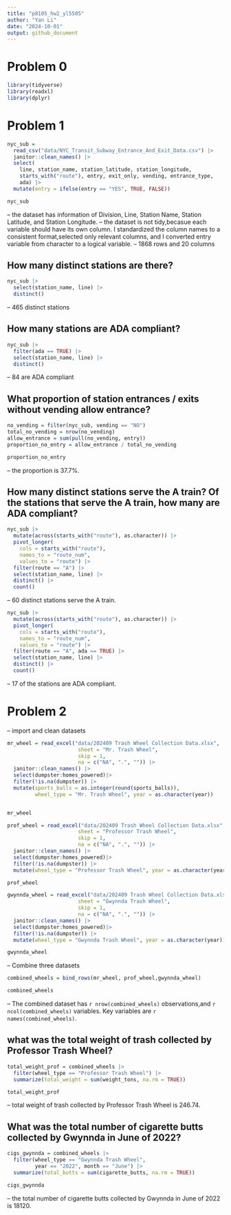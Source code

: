 ```yaml
---
title: "p8105_hw2_yl5505"
author: "Yan Li"
date: "2024-10-01"
output: github_document
---
```


# Problem 0
```r
library(tidyverse)
library(readxl)
library(dplyr)
```

# Problem 1
```r
nyc_sub = 
  read_csv("data/NYC_Transit_Subway_Entrance_And_Exit_Data.csv") |>
  janitor::clean_names() |>
  select(
    line, station_name, station_latitude, station_longitude, 
    starts_with("route"), entry, exit_only, vending, entrance_type, 
    ada) |> 
  mutate(entry = ifelse(entry == "YES", TRUE, FALSE))

nyc_sub
```
-- the dataset has information of Division, Line, Station Name, Station Latitude, and Station Longitude. 
-- the dataset is not tidy,becasue each variable should have its own column. I standardized the column names to a consistent format,selected only relevant columns, and I converted entry variable from character to a logical variable.
-- 1868 rows and 20 columns


## How many distinct stations are there?
```r
nyc_sub |> 
  select(station_name, line) |> 
  distinct()
```
-- 465 distinct stations

## How many stations are ADA compliant?
```r
nyc_sub |> 
  filter(ada == TRUE) |> 
  select(station_name, line) |> 
  distinct()
```
-- 84 are ADA compliant

## What proportion of station entrances / exits without vending allow entrance?

```r
no_vending = filter(nyc_sub, vending == "NO")
total_no_vending = nrow(no_vending)
allow_entrance = sum(pull(no_vending, entry))
proportion_no_entry = allow_entrance / total_no_vending

proportion_no_entry
```
-- the proportion is 37.7%. 


## How many distinct stations serve the A train? Of the stations that serve the A train, how many are ADA compliant?
```r
nyc_sub |> 
  mutate(across(starts_with("route"), as.character)) |> 
  pivot_longer(
    cols = starts_with("route"), 
    names_to = "route_num", 
    values_to = "route") |> 
  filter(route == "A") |> 
  select(station_name, line) |> 
  distinct() |> 
  count()

```
-- 60 distinct stations serve the A train.

```r
nyc_sub |> 
  mutate(across(starts_with("route"), as.character)) |> 
  pivot_longer(
    cols = starts_with("route"), 
    names_to = "route_num", 
    values_to = "route") |> 
  filter(route == "A", ada == TRUE) |> 
  select(station_name, line) |> 
  distinct() |> 
  count() 

```
-- 17 of the stations are ADA compliant. 


# Problem 2
-- import and clean datasets
```r
mr_wheel = read_excel("data/202409 Trash Wheel Collection Data.xlsx", 
                       sheet = "Mr. Trash Wheel", 
                       skip = 1, 
                       na = c("NA", ".", "")) |> 
  janitor::clean_names() |> 
  select(dumpster:homes_powered)|>
  filter(!is.na(dumpster)) |> 
  mutate(sports_balls = as.integer(round(sports_balls)),
         wheel_type = "Mr. Trash Wheel", year = as.character(year))


mr_wheel
```

```r
prof_wheel = read_excel("data/202409 Trash Wheel Collection Data.xlsx", 
                       sheet = "Professor Trash Wheel", 
                       skip = 1, 
                       na = c("NA", ".", "")) |> 
  janitor::clean_names() |> 
  select(dumpster:homes_powered)|>
  filter(!is.na(dumpster)) |>
  mutate(wheel_type = "Professor Trash Wheel", year = as.character(year))

prof_wheel
```

```r
gwynnda_wheel = read_excel("data/202409 Trash Wheel Collection Data.xlsx", 
                       sheet = "Gwynnda Trash Wheel", 
                       skip = 1, 
                       na = c("NA", ".", "")) |> 
  janitor::clean_names() |> 
  select(dumpster:homes_powered)|>
  filter(!is.na(dumpster)) |>
  mutate(wheel_type = "Gwynnda Trash Wheel", year = as.character(year))

gwynnda_wheel
```

-- Combine three datasets
```r
combined_wheels = bind_rows(mr_wheel, prof_wheel,gwynnda_wheel)

combined_wheels
```
-- The combined dataset has `r nrow(combined_wheels)` observations,and `r ncol(combined_wheels)` variables. Key variables are `r names(combined_wheels)`.

## what was the total weight of trash collected by Professor Trash Wheel?
```r
total_weight_prof = combined_wheels |>
  filter(wheel_type == "Professor Trash Wheel") |>
  summarize(total_weight = sum(weight_tons, na.rm = TRUE))

total_weight_prof
```
-- total weight of trash collected by Professor Trash Wheel is 246.74.

## What was the total number of cigarette butts collected by Gwynnda in June of 2022?
```r
cigs_gwynnda = combined_wheels |>
  filter(wheel_type == "Gwynnda Trash Wheel", 
         year == "2022", month == "June") |>
  summarize(total_butts = sum(cigarette_butts, na.rm = TRUE))

cigs_gwynnda
```
-- the total number of cigarette butts collected by Gwynnda in June of 2022 is 18120.


